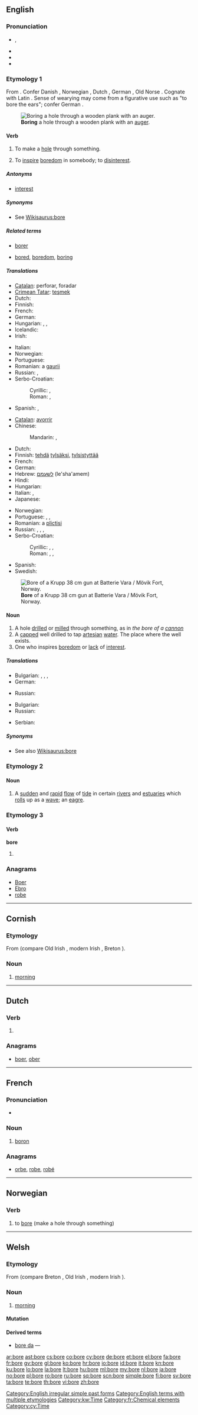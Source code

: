 {{wikipedia}}
{{also|borë}}
==English==

===Pronunciation===
* {{IPA|/bɔː(ɹ)/}}, {{SAMPA|/bO:(r)/}}
* {{audio|en-us-bore.ogg|Audio (US)}}
* {{rhymes|ɔː(r)}}
* {{homophones|boar|boor}}

===Etymology 1===
From {{etyl|ang}} {{term|borian||to pierce|lang=ang}}. Confer Danish {{term|bore|lang=da}}, Norwegian {{term|bore|lang=no}}, Dutch {{term|boren|lang=nl}}, German {{term|bohren|lang=de}}, Old Norse {{term|bora|lang=non}}. Cognate with Latin {{term|forare||to bore, to pierce|lang=la}}. Sense of wearying may come from a figurative use such as "to bore the ears"; confer German {{term|drillen|lang=de}}.

[[File:Auger (PSF).png|thumb|'''Boring''' a hole through a wooden plank with an [[auger]].]]
====Verb====
{{en-verb|bor|ing}}

# {{transitive}} To make a [[hole]] through something.
# {{transitive}} To [[inspire]] [[boredom]] in somebody; to [[disinterest]].

=====Antonyms=====
* [[interest]]

=====Synonyms=====
* See [[Wikisaurus:bore]]

=====Related terms=====
* {{sense|to make a hole}} [[borer]]
* {{sense|to inspire boredom}} [[bored]], [[boredom]], [[boring]]

=====Translations=====
{{trans-top|to make a hole}}
* [[Catalan]]: perforar, foradar
* [[Crimean Tatar]]: [[teşmek]]
* Dutch: {{t+|nl|boren}}
* Finnish: {{t-|fi|porata}}
* French: {{t|fr|alésage|m}}
* German: {{t+|de|bohren}}
* Hungarian: {{t|hu|fúr}}, {{t|hu|kifúr}}, {{t|hu|kiváj}}
* Icelandic: {{t+|is|bora}}
* Irish: {{t-|ga|toll|xs=Irish}}
{{trans-mid}}
* Italian: {{t|it|alesare}}
* Norwegian: {{t+|no|bore}}
* Portuguese: {{t+|pt|cavar}}
* Romanian: a [[gaurii]]
* Russian: {{t+|ru|сверлить|tr=sverlít’}}, {{t|ru|буравить|tr=burávit’}}
* Serbo-Croatian:
*: Cyrillic: {{t-|sh|бушити|alt=бу́шити}}, {{t-|sh|сврдлати}}
*: Roman: {{t-|sh|bušiti|alt=búšiti}}, {{t-|sh|svrdlati}}
* Spanish: {{t+|es|perforar}}, {{t|es|horadar}}
{{trans-bottom}}

{{trans-top|to inspire boredom}}
* [[Catalan]]: [[avorrir]]
* Chinese:
*: Mandarin: {{t|zh|煩擾|sc=Hani}}, {{t|zh|烦扰|tr=fánrǎo|sc=Hani}}
* Dutch: {{t+|nl|vervelen}}
* Finnish: [[tehdä]] [[tylsä]]ksi, [[tylsistyttää]]
* French: {{t|fr|ennuyer}}
* German: {{t-|de|langweilen}}
* Hebrew: [[לשעמם]] (le'sha'amem)
* Hindi: {{t|hi|बोर करना|tr=bor karnā|sc=Deva}}
* Hungarian: {{t|hu|untat}}
* Italian: {{t|it|annoiare}}, {{t|it|tediare}}
* Japanese: {{t|ja|いらいらさせる|tr=iraira-saseru|sc=Jpan}}
{{trans-mid}}
* Norwegian: {{t|no|kjede}}
* Portuguese: {{t+|pt|chatear}}, {{t+|pt|aborrecer}}, {{t|pt|entediar}}
* Romanian: a [[plictisi]]
* Russian: {{t|ru|надоедать|tr=nadojedát’}} {{impf}}, {{t|ru|надоесть|tr=nadojést’}} {{pf.}}, {{t|ru|наскучивать|tr=naskúčivat'|sc=Cyrl}} {{impf}}, {{t|ru|наскучивать|tr=naskúčit'|sc=Cyrl}} {{pf.}}
* Serbo-Croatian:
*: Cyrillic: {{t-|sh|досадити|pf|alt=доса́дити}}, {{t-|sh|досађивати|impf|alt=досађи́вати}}, {{t|sh|додијати}}
*: Roman: {{t-|sh|dosaditi|pf|alt=dosáditi}}, {{t-|sh|dosađivati|impf|alt=dosađívati}}, {{t|sh|dodijati}}
* Spanish: {{t+|es|aburrir}}
* Swedish: {{t|sv|tråka ut}}
{{trans-bottom}}

[[File:MAB 6 Mövik 02.jpg|thumb|'''Bore''' of a Krupp 38 cm gun at Batterie Vara / Mövik Fort, Norway.]]
====Noun====
{{en-noun}}

# A hole [[drill]]ed or [[mill]]ed through something, as in ''the bore of a [[cannon]]''
# A [[cap]]ped well drilled to tap [[artesian]] [[water]]. The place where the well exists.
# One who inspires [[boredom]] or [[lack]] of [[interest]].

=====Translations=====
{{trans-top|A hole [[drill]]ed or [[mill]]ed through something}}
* Bulgarian: , {{t+|bg|отвор|m}}, {{t|bg|дупка|f}}, {{t|bg|вътрешен диаметър}}
* German: {{t+|de|Bohrung|f}}
{{trans-mid}}
* Russian: {{t+|ru|отверстие|n|sc=Cyrl|tr=otvérstije}}
{{trans-bottom}}

{{trans-top|One who inspires [[boredom]]}}
* Bulgarian: {{t|bg|досаден човек}}
* Russian: {{t|ru|зануда|m|f|sc=Cyrl|tr=zanúda}}
{{trans-mid}}
* Serbian: {{t|sr|дoсадњаковић|m|tr=dosadnjaković}}
{{trans-bottom}}

=====Synonyms=====
* See also [[Wikisaurus:bore]]

===Etymology 2===

====Noun====
{{en-noun}}

# A [[sudden]] and [[rapid]] [[flow]] of [[tide]] in certain [[river]]s and [[estuaries]] which [[roll]]s up as a [[wave]]; an [[eagre]].

===Etymology 3===

====Verb====
'''bore'''

# {{simple past of|[[bear]]}}

===Anagrams===
* [[Boer#English|Boer]]
* [[Ebro#English|Ebro]]
* [[robe#English|robe]]

[[Category:English irregular simple past forms]]
[[Category:English terms with multiple etymologies]]

----

==Cornish==

===Etymology===
From {{proto|Celtic|bārego-|morning|lang=kw}} (compare Old Irish {{term|bárach||tomorrow|lang=sga}}, modern Irish {{term|amárach|lang=ga}}, Breton {{term|beure|lang=br}}).

===Noun===
{{infl|kw|noun}} {{g|kw}}

# [[morning]]

[[Category:kw:Time]]

----

==Dutch==

===Verb===
{{infl|nl}}

# {{nl-verb-form|n=sg|t=pres|m=subj|boren}}

===Anagrams===
* [[boer#Dutch|boer]], [[ober#Dutch|ober]]

----

==French==
{{wikipedia|lang=fr}}

===Pronunciation===
* {{IPA|lang=fr|/bɔʁ/ }}

===Noun===
{{fr-noun-unc|m}}

# [[boron]]

===Anagrams===
* [[orbe#French|orbe]], [[robe#French|robe]], [[robé#French|robé]]

[[Category:fr:Chemical elements]]

----

==Norwegian==

===Verb===
{{no-verb-1|bor}}

# to [[bore]] (make a hole through something)

----

==Welsh==

===Etymology===
From {{proto|Celtic|bārego-|morning|lang=cy}} (compare Breton {{term|beure|lang=br}}, Old Irish {{term|bárach||tomorrow|lang=sga}}, modern Irish {{term|amárach|lang=ga}}).

===Noun===
{{cy-noun|m|boreau}}

# [[morning]]

====Mutation====
{{cy-mut-b|ore}}

====Derived terms====
* [[bore da]] — {{term|good morning}}

[[Category:cy:Time]]

[[ar:bore]]
[[ast:bore]]
[[cs:bore]]
[[co:bore]]
[[cy:bore]]
[[de:bore]]
[[et:bore]]
[[el:bore]]
[[fa:bore]]
[[fr:bore]]
[[gv:bore]]
[[gl:bore]]
[[ko:bore]]
[[hr:bore]]
[[io:bore]]
[[id:bore]]
[[it:bore]]
[[kn:bore]]
[[ku:bore]]
[[lo:bore]]
[[la:bore]]
[[lt:bore]]
[[hu:bore]]
[[ml:bore]]
[[my:bore]]
[[nl:bore]]
[[ja:bore]]
[[no:bore]]
[[pl:bore]]
[[ro:bore]]
[[ru:bore]]
[[sq:bore]]
[[scn:bore]]
[[simple:bore]]
[[fi:bore]]
[[sv:bore]]
[[ta:bore]]
[[te:bore]]
[[th:bore]]
[[vi:bore]]
[[zh:bore]]